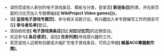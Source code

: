 <div class="plainlinksneverexpand" style="font-size: small;">
* 请将您或他人新创的电子游戏条目、模板与分类，登录至'''[{{fullurl:Wikipedia:电子游戏专题/新进条目}} 新进条目]'''列表，并在新页面的讨论页加入专题横幅'''&#123;&#123;[{{fullurl:Template:WikiProject Video games}} WikiProject Video games]&#125;&#125;'''。
* 请'''[{{fullurl:Wikipedia:电子游戏专题|action=watch}} 监视电子游戏专题页]'''，参与相关话题讨论。有兴趣加入本专题编写工作的朋友可在'''[{{fullurl:Wikipedia:电子游戏专题/参与者}} 参与者名单]'''登记。
* 请协助检查'''[{{fullurl:Special:链出更改/Wikipedia:电子游戏专题/条目列表}} 电子游戏类条目]'''及'''[{{fullurl:Special:链出更改/Template:WikiProject Video games|showlinkedto=1&namespace=7&invert=1}} 对应讨论页]'''的近期变动。
* 欢迎参与'''[{{fullurl:Wikipedia:电子游戏专题/条目请求}} 条目请求]'''，或在'''[{{fullurl:Wikipedia:电子游戏专题/任务列表}} 任务列表]'''寻找感兴趣的工作。
* 若您或他人近期有创建或大幅扩充电子游戏条目，可将之申报'''[{{fullurl:Wikipedia:ACG专题/維基ACG專題創作獎}} 維基ACG專題創作獎]'''。
</div>